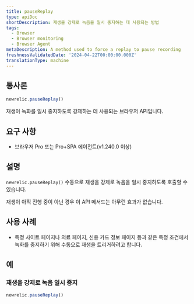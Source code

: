 ```yaml
---
title: pauseReplay
type: apiDoc
shortDescription: 재생을 강제로 녹음을 일시 중지하는 데 사용되는 방법
tags:
  - Browser
  - Browser monitoring
  - Browser Agent
metaDescription: A method used to force a replay to pause recording
freshnessValidatedDate: '2024-04-22T00:00:00.000Z'
translationType: machine
---
```


## 통사론

```js
newrelic.pauseReplay()
```

재생이 녹화를 일시 중지하도록 강제하는 데 사용되는 브라우저 API입니다.

## 요구 사항

* 브라우저 Pro 또는 Pro+SPA 에이전트(v1.240.0 이상)

## 설명

`newrelic.pauseReplay()` 수동으로 재생을 강제로 녹음을 일시 중지하도록 호출할 수 있습니다.

재생이 아직 진행 중이 아닌 경우 이 API 메서드는 아무런 효과가 없습니다.

## 사용 사례

* 특정 사이트 페이지나 의료 페이지, 신용 카드 정보 페이지 등과 같은 특정 조건에서 녹화를 중지하기 위해 수동으로 재생을 트리거하려고 합니다.

## 예

### 재생을 강제로 녹음 일시 중지

```js
newrelic.pauseReplay()
```
